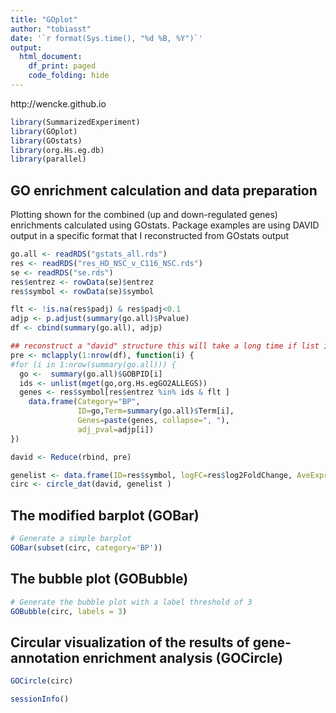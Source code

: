 ```yaml
---
title: "GOplot"
author: "tobiasst"
date: '`r format(Sys.time(), "%d %B, %Y")`'
output:
  html_document:
    df_print: paged
    code_folding: hide
---
```



http://wencke.github.io

```r
library(SummarizedExperiment)
library(GOplot)
library(GOstats)
library(org.Hs.eg.db)
library(parallel)
```

## GO enrichment calculation and data preparation

Plotting shown for the combined (up and down-regulated genes) enrichments calculated using GOstats.
Package examples are using DAVID output in a specific format that I reconstructed from GOstats output

```r
go.all <- readRDS("gstats_all.rds")
res <- readRDS("res_HD_NSC_v_C116_NSC.rds")
se <- readRDS("se.rds")
res$entrez <- rowData(se)$entrez
res$symbol <- rowData(se)$symbol

flt <- !is.na(res$padj) & res$padj<0.1
adjp <- p.adjust(summary(go.all)$Pvalue)
df <- cbind(summary(go.all), adjp)

## reconstruct a "david" structure this will take a long time if list is long
pre <- mclapply(1:nrow(df), function(i) {
#for (i in 1:nrow(summary(go.all))) {
  go <-  summary(go.all)$GOBPID[i]
  ids <- unlist(mget(go,org.Hs.egGO2ALLEGS))
  genes <- res$symbol[res$entrez %in% ids & flt ]
	data.frame(Category="BP",
	           ID=go,Term=summary(go.all)$Term[i],
	           Genes=paste(genes, collapse=", "), 
	           adj_pval=adjp[i])
})

david <- Reduce(rbind, pre)

genelist <- data.frame(ID=res$symbol, logFC=res$log2FoldChange, AveExpr=log2(res$baseMean), t=res$stat, P.Value=res$pvalue, adj.P.Value=res$padj)[flt,]
circ <- circle_dat(david, genelist )
```

## The modified barplot (GOBar)

```r

# Generate a simple barplot
GOBar(subset(circ, category='BP'))
```

## The bubble plot (GOBubble)

```r
# Generate the bubble plot with a label threshold of 3
GOBubble(circ, labels = 3)
```

## Circular visualization of the results of gene- annotation enrichment analysis (GOCircle)

```r
GOCircle(circ)
```




```r
sessionInfo()
```

